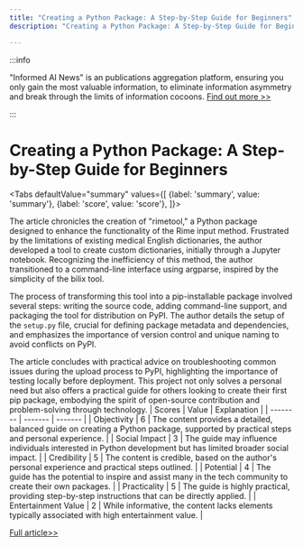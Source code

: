 ```yaml
---
title: "Creating a Python Package: A Step-by-Step Guide for Beginners"
description: "Creating a Python Package: A Step-by-Step Guide for Beginners"

---
```



:::info

"Informed AI News" is an publications aggregation platform, ensuring you only gain the most valuable information, to eliminate information asymmetry and break through the limits of information cocoons.  [Find out more >>](/)

:::

# Creating a Python Package: A Step-by-Step Guide for Beginners


<Tabs
	defaultValue="summary"
	values={[
	{label: 'summary', value: 'summary'},
	{label: 'score', value: 'score'},
]}>
<TabItem value="summary">


The article chronicles the creation of "rimetool," a Python package designed to enhance the functionality of the Rime input method. Frustrated by the limitations of existing medical English dictionaries, the author developed a tool to create custom dictionaries, initially through a Jupyter notebook. Recognizing the inefficiency of this method, the author transitioned to a command-line interface using argparse, inspired by the simplicity of the bilix tool.

The process of transforming this tool into a pip-installable package involved several steps: writing the source code, adding command-line support, and packaging the tool for distribution on PyPI. The author details the setup of the `setup.py` file, crucial for defining package metadata and dependencies, and emphasizes the importance of version control and unique naming to avoid conflicts on PyPI.

The article concludes with practical advice on troubleshooting common issues during the upload process to PyPI, highlighting the importance of testing locally before deployment. This project not only solves a personal need but also offers a practical guide for others looking to create their first pip package, embodying the spirit of open-source contribution and problem-solving through technology.
</TabItem>
<TabItem value="score">
	| Scores     | Value   | Explanation |
	| -------- | ------- | ------- |
	| Objectivity  | 6    | The content provides a detailed, balanced guide on creating a Python package, supported by practical steps and personal experience.    |
	| Social Impact | 3     | The guide may influence individuals interested in Python development but has limited broader social impact.    |
	| Credibility    | 5    | The content is credible, based on the author's personal experience and practical steps outlined.    |
	| Potential    | 4    | The guide has the potential to inspire and assist many in the tech community to create their own packages.    |
	| Practicality    | 5    | The guide is highly practical, providing step-by-step instructions that can be directly applied.    |
	| Entertainment Value    | 2    | While informative, the content lacks elements typically associated with high entertainment value.    |
</TabItem>
</Tabs>

[Full article>>](https://sspai.com/post/89589)
